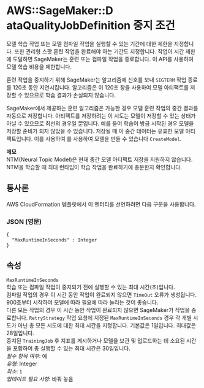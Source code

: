 # AWS::SageMaker::D ataQualityJobDefinition 중지 조건

모델 학습 작업 또는 모델 컴파일 작업을 실행할 수 있는 기간에 대한 제한을 지정합니다. 또한 관리형 스팟 훈련 작업을 완료해야 하는 기간도 지정합니다. 작업이 시간 제한에 도달하면 SageMaker는 훈련 또는 컴파일 작업을 종료합니다. 이 API를 사용하여 모델 학습 비용을 제한합니다.

훈련 작업을 중지하기 위해 SageMaker는 알고리즘에 신호를 보내 `SIGTERM` 작업 종료를 120초 동안 지연시킵니다. 알고리즘은 이 120초 창을 사용하여 모델 아티팩트를 저장할 수 있으므로 학습 결과가 손실되지 않습니다.

SageMaker에서 제공하는 훈련 알고리즘은 가능한 경우 모델 훈련 작업의 중간 결과를 자동으로 저장합니다. 아티팩트를 저장하려는 이 시도는 모델이 저장할 수 있는 상태가 아닐 수 있으므로 최선의 경우일 뿐입니다. 예를 들어 학습이 방금 시작된 경우 모델을 저장할 준비가 되지 않았을 수 있습니다. 저장될 때 이 중간 데이터는 유효한 모델 아티팩트입니다. 이를 사용하여 를 사용하여 모델을 만들 수 있습니다 `CreateModel`.

**메모**  
NTM(Neural Topic Model)은 현재 중간 모델 아티팩트 저장을 지원하지 않습니다. NTM을 학습할 때 최대 런타임이 학습 작업을 완료하기에 충분한지 확인합니다.

## 통사론

AWS CloudFormation 템플릿에서 이 엔터티를 선언하려면 다음 구문을 사용합니다.

### JSON (영문)

```
{
  "MaxRuntimeInSeconds" : Integer
}
```

## 속성

`MaxRuntimeInSeconds`  
학습 또는 컴파일 작업이 중지되기 전에 실행할 수 있는 최대 시간(초)입니다.  
컴파일 작업의 경우 이 시간 동안 작업이 완료되지 않으면 `TimeOut` 오류가 생성됩니다. 900초부터 시작하여 모델에 따라 필요에 따라 늘리는 것이 좋습니다.  
다른 모든 작업의 경우 이 시간 동안 작업이 완료되지 않으면 SageMaker가 작업을 종료합니다. `RetryStrategy` 작업 요청에 지정된 `MaxRuntimeInSeconds` 경우 각 개별 시도가 아닌 총 모든 시도에 대한 최대 시간을 지정합니다. 기본값은 1일입니다. 최대값은 28일입니다.  
중지된 `TrainingJob` 후 지표를 게시하거나 모델을 보관 및 업로드하는 데 소요된 시간을 포함하여 총 실행할 수 있는 최대 시간은 30일입니다.  
_필수 항목 여부_: 예  
_유형_: Integer  
_최소_: `1`  
_업데이트 필요 사항_: 바꿔 놓음
